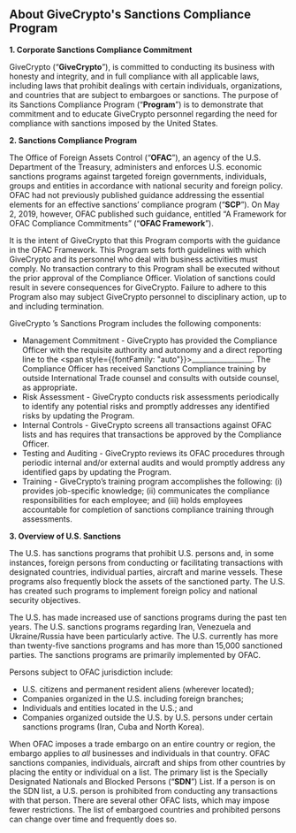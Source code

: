 ## About GiveCrypto's Sanctions Compliance Program

**1. Corporate Sanctions Compliance Commitment**

GiveCrypto (“**GiveCrypto**”), is committed to conducting its business with honesty and integrity, and in full compliance with all applicable laws, including laws that prohibit dealings with certain individuals, organizations, and countries that are subject to embargoes or sanctions. The purpose of its Sanctions Compliance Program (“**Program**”) is to demonstrate that commitment and to educate GiveCrypto personnel regarding the need for compliance with sanctions imposed by the United States.

**2. Sanctions Compliance Program**

The Office of Foreign Assets Control (“**OFAC**”), an agency of the U.S. Department of the Treasury, administers and enforces U.S. economic sanctions programs against targeted foreign governments, individuals, groups and entities in accordance with national security and foreign policy. OFAC had not previously published guidance addressing the essential elements for an effective sanctions’ compliance program (“**SCP**”). On May 2, 2019, however, OFAC published such guidance, entitled “A Framework for OFAC Compliance Commitments” (“**OFAC Framework**”).

It is the intent of GiveCrypto that this Program comports with the guidance in the OFAC Framework. This Program sets forth guidelines with which GiveCrypto and its personnel who deal with business activities must comply. No transaction contrary to this Program shall be executed without the prior approval of the Compliance Officer. Violation of sanctions could result in severe consequences for GiveCrypto. Failure to adhere to this Program also may subject GiveCrypto personnel to disciplinary action, up to and including termination.

GiveCrypto ’s Sanctions Program includes the following components:

- Management Commitment - GiveCrypto has provided the Compliance Officer with the requisite authority and autonomy and a direct reporting line to the <span style={{fontFamily: "auto"}}>\_\_\_\_\_\_\_\_\_\_\_\_\_\_\_\_\_</span>. The Compliance Officer has received Sanctions Compliance training by outside International Trade counsel and consults with outside counsel, as appropriate.
- Risk Assessment - GiveCrypto conducts risk assessments periodically to identify any potential risks and promptly addresses any identified risks by updating the Program.
- Internal Controls - GiveCrypto screens all transactions against OFAC lists and has requires that transactions be approved by the Compliance Officer.
- Testing and Auditing - GiveCrypto reviews its OFAC procedures through periodic internal and/or external audits and would promptly address any identified gaps by updating the Program.
- Training - GiveCrypto’s training program accomplishes the following: (i) provides job-specific knowledge; (ii) communicates the compliance responsibilities for each employee; and (iii) holds employees accountable for completion of sanctions compliance training through assessments.

**3. Overview of U.S. Sanctions**

The U.S. has sanctions programs that prohibit U.S. persons and, in some instances, foreign persons from conducting or facilitating transactions with designated countries, individual parties, aircraft and marine vessels. These programs also frequently block the assets of the sanctioned party. The U.S. has created such programs to implement foreign policy and national security objectives.

The U.S. has made increased use of sanctions programs during the past ten years. The U.S. sanctions programs regarding Iran, Venezuela and Ukraine/Russia have been particularly active. The U.S. currently has more than twenty-five sanctions programs and has more than 15,000 sanctioned parties. The sanctions programs are primarily implemented by OFAC.

Persons subject to OFAC jurisdiction include:

- U.S. citizens and permanent resident aliens (wherever located);
- Companies organized in the U.S. including foreign branches;
- Individuals and entities located in the U.S.; and
- Companies organized outside the U.S. by U.S. persons under certain sanctions programs (Iran, Cuba and North Korea).

When OFAC imposes a trade embargo on an entire country or region, the embargo applies to _all_ businesses and individuals in that country. OFAC sanctions companies, individuals, aircraft and ships from other countries by placing the entity or individual on a list. The primary list is the Specially Designated Nationals and Blocked Persons (“**SDN**”) List. If a person is on the SDN list, a U.S. person is prohibited from conducting any transactions with that person. There are several other OFAC lists, which may impose fewer restrictions. The list of embargoed countries and prohibited persons can change over time and frequently does so.
